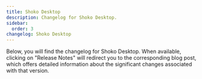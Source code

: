 ```yaml
---
title: Shoko Desktop
description: Changelog for Shoko Desktop.
sidebar:
  order: 3
changelog: Shoko Desktop
---
```



Below, you will find the changelog for Shoko Desktop. When available, clicking on "Release Notes" will redirect you to
the corresponding blog post, which offers detailed information about the significant changes associated with that version.

<Changelog name="Shoko Desktop" />
